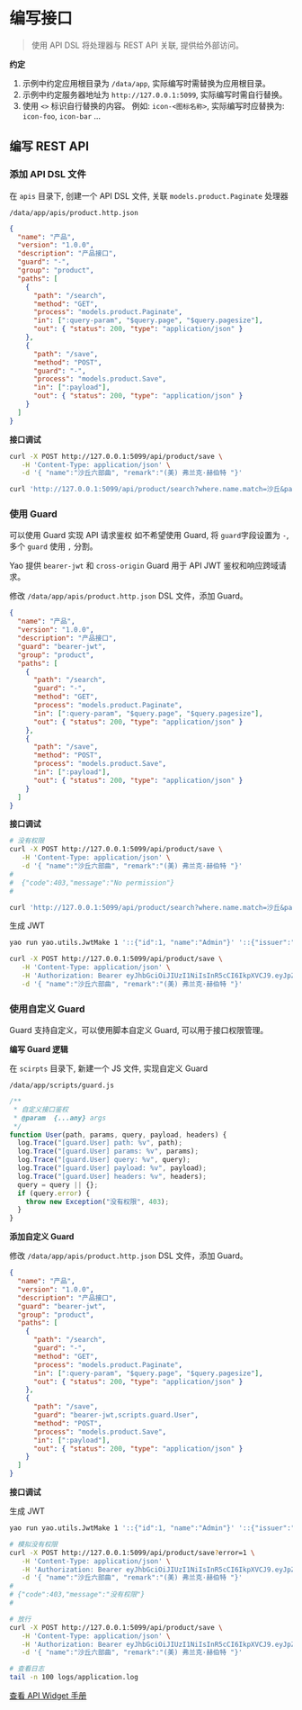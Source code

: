 # 编写接口

<blockquote>使用 API DSL 将处理器与 REST API 关联, 提供给外部访问。</blockquote>

**约定**

1. 示例中约定应用根目录为 `/data/app`, 实际编写时需替换为应用根目录。
2. 示例中约定服务器地址为 `http://127.0.0.1:5099`, 实际编写时需自行替换。
3. 使用 `<>` 标识自行替换的内容。 例如: `icon-<图标名称>`, 实际编写时应替换为: `icon-foo`, `icon-bar` ...

## 编写 REST API

### 添加 API DSL 文件

在 `apis` 目录下, 创建一个 API DSL 文件, 关联 `models.product.Paginate` 处理器

`/data/app/apis/product.http.json`

```json
{
  "name": "产品",
  "version": "1.0.0",
  "description": "产品接口",
  "guard": "-",
  "group": "product",
  "paths": [
    {
      "path": "/search",
      "method": "GET",
      "process": "models.product.Paginate",
      "in": [":query-param", "$query.page", "$query.pagesize"],
      "out": { "status": 200, "type": "application/json" }
    },
    {
      "path": "/save",
      "method": "POST",
      "guard": "-",
      "process": "models.product.Save",
      "in": [":payload"],
      "out": { "status": 200, "type": "application/json" }
    }
  ]
}
```

**接口调试**

```bash
curl -X POST http://127.0.0.1:5099/api/product/save \
   -H 'Content-Type: application/json' \
   -d '{ "name":"沙丘六部曲", "remark":"(美) 弗兰克·赫伯特 "}'
```

```bash
curl 'http://127.0.0.1:5099/api/product/search?where.name.match=沙丘&page=1&pagesize=2'
```

### 使用 Guard

可以使用 Guard 实现 API 请求鉴权 如不希望使用 Guard, 将 `guard`字段设置为 `-`, 多个 `guard` 使用 `,` 分割。

Yao 提供 `bearer-jwt` 和 `cross-origin` Guard 用于 API JWT 鉴权和响应跨域请求。

修改 `/data/app/apis/product.http.json` DSL 文件，添加 Guard。

```json
{
  "name": "产品",
  "version": "1.0.0",
  "description": "产品接口",
  "guard": "bearer-jwt",
  "group": "product",
  "paths": [
    {
      "path": "/search",
      "guard": "-",
      "method": "GET",
      "process": "models.product.Paginate",
      "in": [":query-param", "$query.page", "$query.pagesize"],
      "out": { "status": 200, "type": "application/json" }
    },
    {
      "path": "/save",
      "method": "POST",
      "process": "models.product.Save",
      "in": [":payload"],
      "out": { "status": 200, "type": "application/json" }
    }
  ]
}
```

**接口调试**

```bash
# 没有权限
curl -X POST http://127.0.0.1:5099/api/product/save \
   -H 'Content-Type: application/json' \
   -d '{ "name":"沙丘六部曲", "remark":"(美) 弗兰克·赫伯特 "}'
#
#  {"code":403,"message":"No permission"}
#
```

```bash
curl 'http://127.0.0.1:5099/api/product/search?where.name.match=沙丘&page=1&pagesize=2'
```

生成 JWT

```bash
yao run yao.utils.JwtMake 1 '::{"id":1, "name":"Admin"}' '::{"issuer":"yao"}'
```

```bash
curl -X POST http://127.0.0.1:5099/api/product/save \
   -H 'Content-Type: application/json' \
   -H 'Authorization: Bearer eyJhbGciOiJIUzI1NiIsInR5cCI6IkpXVCJ9.eyJpZCI6MSwic2lkIjoiZTZIODVMQ3Y5ODZZNVFsUG5lWWRGa1pPSUQ1LVFYYWxMX1pEazFLb0F3ND0iLCJkYXRhIjp7Imlzc3VlciI6InlhbyJ9LCJhdWQiOiJYaWFuZyBNZXRhZGF0YSBBZG1pbiBQYW5lbCIsImV4cCI6MTY2NzQ5NDg0MSwianRpIjoiMSIsImlhdCI6MTY2NzQ5MTI0MSwiaXNzIjoieGlhbmc6MSIsIm5iZiI6MTY2NzQ5MTI0MSwic3ViIjoiVXNlciBUb2tlbiJ9.AHv7OVeFZCTopWXPj1E__xVXal0oHdNYNrcoM93K8RI' \
   -d '{ "name":"沙丘六部曲", "remark":"(美) 弗兰克·赫伯特 "}'
```

### 使用自定义 Guard

Guard 支持自定义，可以使用脚本自定义 Guard, 可以用于接口权限管理。

**编写 Guard 逻辑**

在 `scirpts` 目录下, 新建一个 JS 文件, 实现自定义 Guard

`/data/app/scripts/guard.js`

```javascript
/**
 * 自定义接口鉴权
 * @param  {...any} args
 */
function User(path, params, query, payload, headers) {
  log.Trace("[guard.User] path: %v", path);
  log.Trace("[guard.User] params: %v", params);
  log.Trace("[guard.User] query: %v", query);
  log.Trace("[guard.User] payload: %v", payload);
  log.Trace("[guard.User] headers: %v", headers);
  query = query || {};
  if (query.error) {
    throw new Exception("没有权限", 403);
  }
}
```

**添加自定义 Guard**

修改 `/data/app/apis/product.http.json` DSL 文件，添加 Guard。

```json
{
  "name": "产品",
  "version": "1.0.0",
  "description": "产品接口",
  "guard": "bearer-jwt",
  "group": "product",
  "paths": [
    {
      "path": "/search",
      "guard": "-",
      "method": "GET",
      "process": "models.product.Paginate",
      "in": [":query-param", "$query.page", "$query.pagesize"],
      "out": { "status": 200, "type": "application/json" }
    },
    {
      "path": "/save",
      "guard": "bearer-jwt,scripts.guard.User",
      "method": "POST",
      "process": "models.product.Save",
      "in": [":payload"],
      "out": { "status": 200, "type": "application/json" }
    }
  ]
}
```

**接口调试**

生成 JWT

```bash
yao run yao.utils.JwtMake 1 '::{"id":1, "name":"Admin"}' '::{"issuer":"yao"}'
```

```bash
# 模拟没有权限
curl -X POST http://127.0.0.1:5099/api/product/save?error=1 \
   -H 'Content-Type: application/json' \
   -H 'Authorization: Bearer eyJhbGciOiJIUzI1NiIsInR5cCI6IkpXVCJ9.eyJpZCI6MSwic2lkIjoiZTZIODVMQ3Y5ODZZNVFsUG5lWWRGa1pPSUQ1LVFYYWxMX1pEazFLb0F3ND0iLCJkYXRhIjp7Imlzc3VlciI6InlhbyJ9LCJhdWQiOiJYaWFuZyBNZXRhZGF0YSBBZG1pbiBQYW5lbCIsImV4cCI6MTY2NzQ5NDg0MSwianRpIjoiMSIsImlhdCI6MTY2NzQ5MTI0MSwiaXNzIjoieGlhbmc6MSIsIm5iZiI6MTY2NzQ5MTI0MSwic3ViIjoiVXNlciBUb2tlbiJ9.AHv7OVeFZCTopWXPj1E__xVXal0oHdNYNrcoM93K8RI' \
   -d '{ "name":"沙丘六部曲", "remark":"(美) 弗兰克·赫伯特 "}'
#
# {"code":403,"message":"没有权限"}
#
```

```bash
# 放行
curl -X POST http://127.0.0.1:5099/api/product/save \
   -H 'Content-Type: application/json' \
   -H 'Authorization: Bearer eyJhbGciOiJIUzI1NiIsInR5cCI6IkpXVCJ9.eyJpZCI6MSwic2lkIjoiZTZIODVMQ3Y5ODZZNVFsUG5lWWRGa1pPSUQ1LVFYYWxMX1pEazFLb0F3ND0iLCJkYXRhIjp7Imlzc3VlciI6InlhbyJ9LCJhdWQiOiJYaWFuZyBNZXRhZGF0YSBBZG1pbiBQYW5lbCIsImV4cCI6MTY2NzQ5NDg0MSwianRpIjoiMSIsImlhdCI6MTY2NzQ5MTI0MSwiaXNzIjoieGlhbmc6MSIsIm5iZiI6MTY2NzQ5MTI0MSwic3ViIjoiVXNlciBUb2tlbiJ9.AHv7OVeFZCTopWXPj1E__xVXal0oHdNYNrcoM93K8RI' \
   -d '{ "name":"沙丘六部曲", "remark":"(美) 弗兰克·赫伯特 "}'
```

```bash
# 查看日志
tail -n 100 logs/application.log
```

[查看 API Widget 手册](../手册/Widgets/API)

<Div style={{ display: "flex", justifyContent: "space-between" }}>
  <Link type="prev" title="逻辑编排" link="基础/逻辑编排"></Link>
  <Link type="next" title="编写界面" link="基础/编写界面"></Link>
</Div>
